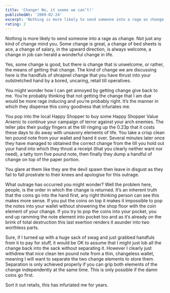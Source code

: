 ```yaml
---
title: 'Change! No, it seems we can’t!'
publishedAt: '2009-02-24'
excerpt: 'Nothing is more likely to send someone into a rage as change. Not just any kind of change mind you. Some change is great, a change of bed sheets is ace, a change of salary, in the upward direction, is always welcome, a change in job can herald a wonderful change in life.'
rating: 2
---
```


Nothing is more likely to send someone into a rage as change. Not just any kind of change mind you. Some change is great, a change of bed sheets is ace, a change of salary, in the upward direction, is always welcome, a change in job can herald a wonderful change in life.

Yes, some change is good, but there is change that is unwelcome, or rather, the means of getting that change. The kind of change we are discussing here is the handfuls of shrapnel change that you have thrust into your outstretched hand by a bored, uncaring, retail till operatives.

You might wonder how I can get annoyed by getting change give back to me. You’re probably thinking that not getting the change that I am due would be more rage inducing and you’re probably right. It’s the manner in which they dispense this coiny goodness that infuriates me.

You pop into the local Happy Shopper to buy some Happy Shopper Value Arsenic to continue your campaign of terror against your arch enemies. The teller jabs their pudgy fingers at the till ringing up the 0.23p that it costs these days to do away with unsavory elements of life. You take a crisp clean ten pound note from your wallet and hand it over. Several minutes later once they have managed to obtained the correct change from the till you hold out your hand into which they thrust a receipt (that you clearly neither want nor need), a tatty torn five pound note, then finally they dump a handful of change on top of the paper portion.

You glare at them like they are the devil spawn then leave in disgust as they fail to fall prostrate to their knees and apologise for this outrage.

What outrage has occurred  you might wonder? Well the problem here, people, is the order in which the change is returned. It’s an inherent truth that the coins go into the hand first, any right thinking person can see this makes more sense. If you put the coins on top it makes it impossible to pop the notes into your wallet without showering the shop floor with the coin element of your change. If you try to pop the coins into your pocket, you end up ramming the note element into pocket too and as it’s already on the brink of total destruction this last exertion renders it asunder into two worthless parts.

Sure, if I turned up with a huge sack of swag and just grabbed handfuls from it to pay for stuff, it would be OK to assume that I might just lob all the change back into the sack without separating it. However I clearly just withdrew that nice clean ten pound note from a thin, changeless wallet, meaning I will want to separate the two change elements to store them. Separation is only achieved properly if you can grip both elements of the change independently at the same time. This is only possible if the damn coins go first.

Sort it out retails, this has infuriated me for years.

